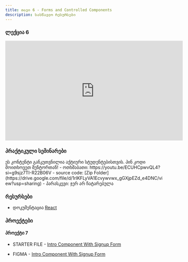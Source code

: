 ```yaml
---
title: თავი 6 - Forms and Controlled Components
description: სასწავლო რესურსები
---
```


### ლექცია 6

<iframe width="560" height="315" src="https://www.youtube.com/embed/rwfmBFzYsNc?si=qf9IO33soTAWAtET" title="YouTube video player" frameborder="0" allow="accelerometer; autoplay; clipboard-write; encrypted-media; gyroscope; picture-in-picture; web-share" allowFullScreen></iframe>

### პრაქტიკული სემინარები

<Card>
  <PinCodeProtectedContent>
    <Locked>
      ეს კონტენტი განკუთვნილია აქტიური სტუდენტებისთვის. პინ კოდი მოითხოვეთ
      მენტორთან!
    </Locked>
    <Unlocked>
      - ოთხშაბათი: https://youtu.be/ECUHCpwvQL4?si=g9sjz7TI-R22B06V
        - source code: [Zip Folder](https://drive.google.com/file/d/1rlKFLyVA1Ecvywvwx_gGXjpEZd_e4DNC/view?usp=sharing)
      - პარასკევი: ჯერ არ ჩატარებულა
    </Unlocked>
  </PinCodeProtectedContent>
</Card>

### რესურსები

- დოკუმენტაცია [React](https://react.dev)

### პროექტები

#### პროექტი 7

- STARTER FILE - [Intro Component With Signup Form](https://drive.google.com/file/d/1yuFSIUNo2_hyEiqav_HF-dTH6iszHTRC/view?usp=sharing)

- FIGMA - [Intro Component With Signup Form](https://www.figma.com/file/zpZb32QRHlO7iXDLikmQdz/intro-component-with-sign-up-form?node-id=0-1&t=pfaMNL7oH0y0tYRm-0)

